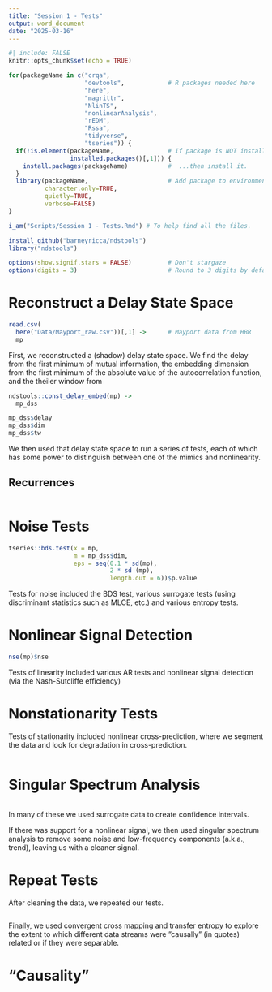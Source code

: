 ```yaml
---
title: "Session 1 - Tests"
output: word_document
date: "2025-03-16"
---
```


```r
#| include: FALSE
knitr::opts_chunk$set(echo = TRUE)

for(packageName in c("crqa",
                     "devtools",            # R packages needed here
                     "here",
                     "magrittr",
                     "NlinTS",
                     "nonlinearAnalysis",
                     "rEDM",
                     "Rssa",
                     "tidyverse",
                     "tseries")) {
  if(!is.element(packageName,               # If package is NOT installed...
                 installed.packages()[,1])) {
    install.packages(packageName)           #  ...then install it.
  }
  library(packageName,                      # Add package to environment
          character.only=TRUE,
          quietly=TRUE,
          verbose=FALSE)
}

i_am("Scripts/Session 1 - Tests.Rmd") # To help find all the files.

install_github("barneyricca/ndstools")
library("ndstools")

options(show.signif.stars = FALSE)          # Don't stargaze
options(digits = 3)                         # Round to 3 digits by default
```
# Reconstruct a Delay State Space
```r
read.csv(
  here("Data/Mayport_raw.csv"))[,1] ->      # Mayport data from HBR
  mp
```

First, we reconstructed a (shadow) delay state space. We find the delay from the first minimum of mutual information, the embedding dimension from the first minimum of the absolute value of the autocorrelation function, and the theiler window from 
```r
ndstools::const_delay_embed(mp) ->
  mp_dss

mp_dss$delay
mp_dss$dim
mp_dss$tw
```

We then used that delay state space to run a series of tests, each of which has some power to distinguish between one of the mimics and nonlinearity.

## Recurrences
```r

```


# Noise Tests
```r
tseries::bds.test(x = mp,
                  m = mp_dss$dim,
                  eps = seq(0.1 * sd(mp),
                            2 * sd (mp),
                            length.out = 6))$p.value
```

Tests for noise included the BDS test, various surrogate tests (using discriminant statistics such as MLCE, etc.) and various entropy tests.

# Nonlinear Signal Detection
```r
nse(mp)$nse
```

Tests of linearity included various AR tests and nonlinear signal detection (via the Nash-Sutcliffe efficiency)

# Nonstationarity Tests
Tests of stationarity included nonlinear cross-prediction, where we segment the data and look for degradation in cross-prediction.
```r

```

# Singular Spectrum Analysis
```r

```


In many of these we used surrogate data to create confidence intervals.

If there was support for a nonlinear signal, we then used singular spectrum analysis to remove some noise and low-frequency components (a.k.a., trend), leaving us with a cleaner signal.

# Repeat Tests
After cleaning the data, we repeated our tests. 
```r

```

Finally, we used convergent cross mapping and transfer entropy to explore the extent to which different data streams were ”causally” (in quotes) related or if they were separable.

# "Causality"
```r

```

